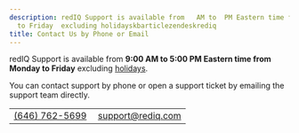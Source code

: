 ```yaml
---
description: redIQ Support is available from   AM to  PM Eastern time from Monday
  to Friday  excluding holidayskbarticlezendeskrediq
title: Contact Us by Phone or Email
---
```


redIQ Support is available from  **9:00 AM to 5:00 PM Eastern time from Monday to Friday**  excluding [holidays](holidays-and-closures.mdx). 


You can contact support by phone or open a support ticket by emailing the support team directly.




|  |  |
| --- | --- |
| [(646) 762-5699](tel:1646-762-5699) |  [support@rediq.com](mailto:support@rediq.com) |